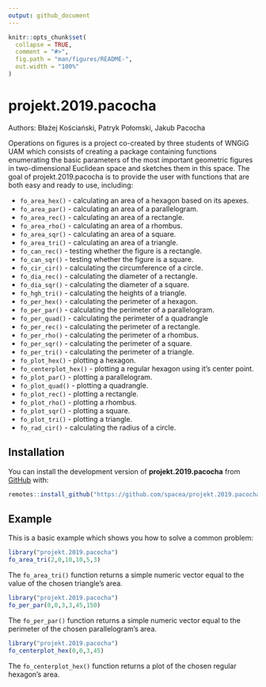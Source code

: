 ```yaml
---
output: github_document
---
```


<!-- README.md is generated from README.Rmd. Please edit that file -->

```r
knitr::opts_chunk$set(
  collapse = TRUE,
  comment = "#>",
  fig.path = "man/figures/README-",
  out.width = "100%"
)
```
# projekt.2019.pacocha

<!-- badges: start -->
<!-- badges: end -->

Authors: Błażej Kościański, Patryk Połomski, Jakub Pacocha

Operations on figures is a project co-created by three students of WNGiG UAM which consists of creating a package containing functions enumerating the basic parameters of the most important geometric figures in two-dimensional Euclidean space and sketches them in this space.
The goal of projekt.2019.pacocha is to provide the user with functions that are both easy and ready to use, including:

- `fo_area_hex()` - calculating an area of a hexagon based on its apexes.
- `fo_area_par()` - calculating an area of a parallelogram.
- `fo_area_rec()` - calculating an area of a rectangle.
- `fo_area_rho()` - calculating an area of a rhombus.
- `fo_area_sqr()` - calculating an area of a square.
- `fo_area_tri()` - calculating an area of a triangle.
- `fo_can_rec()` - testing whether the figure is a rectangle.
- `fo_can_sqr()` - testing whether the figure is a square.
- `fo_cir_cir()` - calculating the circumference of a circle.
- `fo_dia_rec()` - calculating the diameter of a rectangle.
- `fo_dia_sqr()` - calculating the diameter of a square.
- `fo_hgh_tri()` - calculating the heights of a triangle.
- `fo_per_hex()` - calculating the perimeter of a hexagon.
- `fo_per_par()` - calculating the perimeter of a parallelogram.
- `fo_per_quad()` - calculating the perimeter of a quadrangle
- `fo_per_rec()` - calculating the perimeter of a rectangle.
- `fo_per_rho()` - calculating the perimeter of a rhombus.
- `fo_per_sqr()` - calculating the perimeter of a square.
- `fo_per_tri()` - calculating the perimeter of a triangle.
- `fo_plot_hex()` - plotting a hexagon.
- `fo_centerplot_hex()` - plotting a regular hexagon using it's center point.
- `fo_plot_par()` - plotting a parallelogram.
- `fo_plot_quad()` - plotting a quadrangle.
- `fo_plot_rec()` - plotting a rectangle.
- `fo_plot_rho()` - plotting a rhombus.
- `fo_plot_sqr()` - plotting a square.
- `fo_plot_tri()` - plotting a triangle.
- `fo_rad_cir()` - calculating the radius of a circle.

## Installation

You can install the development version of **projekt.2019.pacocha** from [GitHub](https://github.com/spacea/projekt.2019.pacocha) with:

```r
remotes::install_github("https://github.com/spacea/projekt.2019.pacocha")
```

## Example

This is a basic example which shows you how to solve a common problem:

```r
library("projekt.2019.pacocha")
fo_area_tri(2,0,10,10,5,3)
```

The `fo_area_tri()` function returns a simple numeric vector equal to the value of the chosen triangle's area.

```r
library("projekt.2019.pacocha")
fo_per_par(0,0,3,3,45,150)
```

The `fo_per_par()` function returns a simple numeric vector equal to the perimeter of the chosen parallelogram's area.

```r
library("projekt.2019.pacocha")
fo_centerplot_hex(0,0,3,45)
```

The `fo_centerplot_hex()` function returns a plot of the chosen regular hexagon's area.
